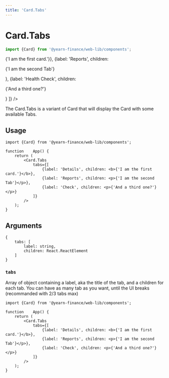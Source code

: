 ```yaml
---
title: 'Card.Tabs'
---
```




# Card.Tabs
```ts
import {Card} from '@yearn-finance/web-lib/components';
```

<CodeExample>
	<div style={{width: '75%'}}>
		<Card.Tabs
			tabs={[
				{label: 'Details', children: <b>{'I am the first card.'}</b>},
				{label: 'Reports', children: <p>{'I am the second Tab'}</p>},
				{label: 'Health Check', children: <p>{'And a third one?'}</p>}
			]}
		/>
	</div>
</CodeExample>

The Card.Tabs is a variant of Card that will display the Card with some available Tabs.  

## Usage

```tsx
import {Card} from '@yearn-finance/web-lib/components';

function	App() {
	return (
		<Card.Tabs
			tabs={[
				{label: 'Details', children: <b>{'I am the first card.'}</b>},
				{label: 'Reports', children: <p>{'I am the second Tab'}</p>},
				{label: 'Check', children: <p>{'And a third one?'}</p>}
			]}
		/>
	);
}
```

## Arguments

```tsx
{
	tabs: [
		label: string,
		children: React.ReactElement
	]
}
```


### `tabs`
Array of object containing a label, aka the title of the tab, and a children for each tab. You can have as many tab as you want, until the UI breaks (recommanded with 2/3 tabs max)
```tsx {6-10}
import {Card} from '@yearn-finance/web-lib/components';

function	App() {
	return (
		<Card.Tabs
			tabs={[
				{label: 'Details', children: <b>{'I am the first card.'}</b>},
				{label: 'Reports', children: <p>{'I am the second Tab'}</p>},
				{label: 'Check', children: <p>{'And a third one?'}</p>}
			]}
		/>
	);
}
```
